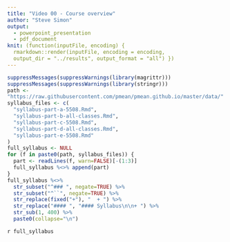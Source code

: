 ```yaml
---
title: "Video 00 - Course overview"
author: "Steve Simon"
output: 
  - powerpoint_presentation
  - pdf_document
knit: (function(inputFile, encoding) {
  rmarkdown::render(inputFile, encoding = encoding,
  output_dir = "../results", output_format = "all") })  
---
```


```r
suppressMessages(suppressWarnings(library(magrittr)))
suppressMessages(suppressWarnings(library(stringr)))
path <- 
"https://raw.githubusercontent.com/pmean/pmean.github.io/master/data/"
syllabus_files <- c(
  "syllabus-part-a-5508.Rmd",
  "syllabus-part-b-all-classes.Rmd",
  "syllabus-part-c-5508.Rmd",
  "syllabus-part-d-all-classes.Rmd",
  "syllabus-part-e-5508.Rmd"
)
full_syllabus <- NULL
for (f in paste0(path, syllabus_files)) {
  part <- readLines(f, warn=FALSE)[-(1:3)]
  full_syllabus %<>% append(part)
}
full_syllabus %<>%
  str_subset("^### ", negate=TRUE) %>%
  str_subset("^``", negate=TRUE) %>%
  str_replace(fixed("+"), "  + ") %>%
  str_replace("#### ", "#### Syllabus\n\n+ ") %>%
  str_sub(1, 400) %>%
  paste0(collapse="\n")
```

`r full_syllabus`

